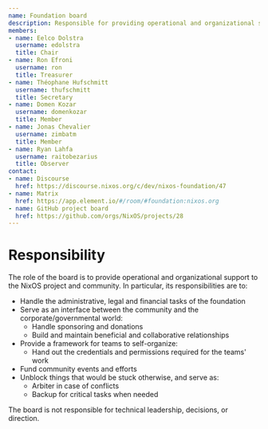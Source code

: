 ```yaml
---
name: Foundation board
description: Responsible for providing operational and organizational support to the NixOS project and community.
members:
- name: Eelco Dolstra
  username: edolstra
  title: Chair
- name: Ron Efroni
  username: ron
  title: Treasurer
- name: Théophane Hufschmitt
  username: thufschmitt
  title: Secretary
- name: Domen Kozar
  username: domenkozar
  title: Member
- name: Jonas Chevalier
  username: zimbatm
  title: Member
- name: Ryan Lahfa
  username: raitobezarius
  title: Observer
contact:
- name: Discourse
  href: https://discourse.nixos.org/c/dev/nixos-foundation/47
- name: Matrix
  href: https://app.element.io/#/room/#foundation:nixos.org
- name: GitHub project board
  href: https://github.com/orgs/NixOS/projects/28
---
```

# Responsibility

The role of the board is to provide operational and organizational support to the NixOS project and community. In particular, its responsibilities are to:

- Handle the administrative, legal and financial tasks of the foundation
- Serve as an interface between the community and the corporate/governmental world:
  - Handle sponsoring and donations
  - Build and maintain beneficial and collaborative relationships
- Provide a framework for teams to self-organize:
  - Hand out the credentials and permissions required for the teams' work
- Fund community events and efforts
- Unblock things that would be stuck otherwise, and serve as:
  - Arbiter in case of conflicts
  - Backup for critical tasks when needed

The board is not responsible for technical leadership, decisions, or direction.
